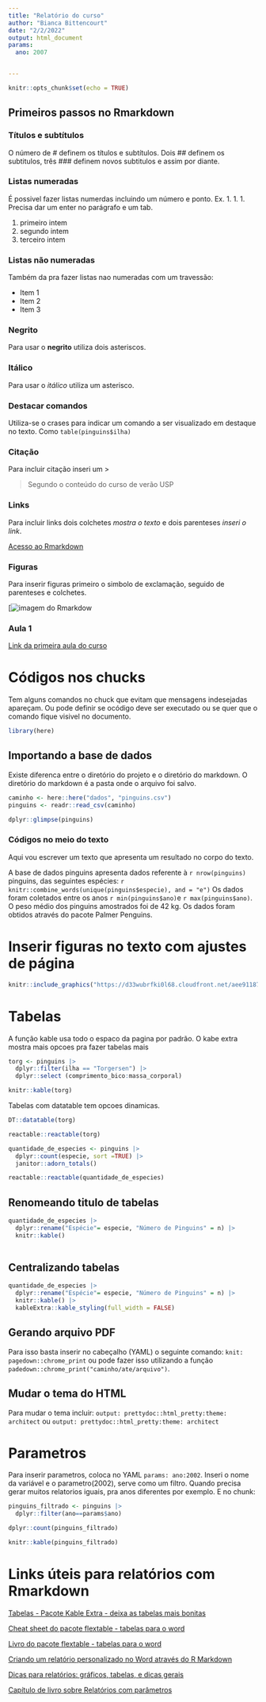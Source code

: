 ```yaml
---
title: "Relatório do curso"
author: "Bianca Bittencourt"
date: "2/2/2022"
output: html_document
params:
  ano: 2007


---
```


```r
knitr::opts_chunk$set(echo = TRUE)
```

## Primeiros passos no Rmarkdown

### Títulos e subtítulos 

O número de # definem os títulos e subtítulos. Dois ## definem os subtitulos, três ### definem novos subtitulos e assim por diante. 

### Listas numeradas

É possivel fazer listas numerdas incluindo um número e ponto. Ex. 1. 1. 1. Precisa dar um enter no parágrafo e um tab. 

  1. primeiro intem
  1. segundo intem
  1. terceiro intem 

### Listas não numeradas

Também da pra fazer listas nao numeradas com um travessão: 

  - Item 1
  - Item 2
  - Item 3

### Negrito

Para usar o **negrito** utiliza dois asteriscos. 

### Itálico

Para usar o *itálico* utiliza um asterisco. 

### Destacar comandos 

Utiliza-se o crases  para indicar um comando a ser visualizado em destaque no texto. Como `table(pinguins$ilha)`

### Citação 

Para incluir citação inseri um > 

> Segundo o conteúdo do curso de verão USP

### Links

Para incluir links dois colchetes *mostra o texto* e dois parenteses *inseri o link*.

[Acesso ao Rmarkdown](https://rmarkdown.rstudio.com/)

### Figuras

Para inserir figuras primeiro o simbolo de exclamação, seguido de parenteses e colchetes.

[![imagem do Rmarkdow](https://camo.githubusercontent.com/de0519dd8e4ebc982eb0ddfaa9c6cd0924149e6c/68747470733a2f2f626f6f6b646f776e2e6f72672f79696875692f726d61726b646f776e2f696d616765732f6865782d726d61726b646f776e2e706e67) 

### Aula 1 

[Link da primeira aula do curso](https://cursosextensao.usp.br/course/view.php?id=2991&section=4)


# Códigos nos chucks 

Tem alguns comandos no chuck que evitam que mensagens indesejadas apareçam. Ou pode definir se ocódigo deve ser executado ou se quer que o comando fique visivel no documento. 

```r
library(here)
```

## Importando a base de dados 

Existe diferenca entre o diretório do projeto e o diretório do markdown. O diretório do markdown é a pasta onde o arquivo foi salvo. 

```r
caminho <- here::here("dados", "pinguins.csv")
pinguins <- readr::read_csv(caminho)

dplyr::glimpse(pinguins)

```



### Códigos no meio do texto 

Aqui vou escrever um texto que apresenta um resultado no corpo do texto. 

A base de dados pinguins apresenta dados referente à `r nrow(pinguins)` pinguins, das seguintes espécies: `r knitr::combine_words(unique(pinguins$especie), and = "e")`
Os dados foram coletados entre os anos `r min(pinguins$ano)`e `r max(pinguins$ano)`. O peso médio dos pinguins amostrados foi de 42 kg. 
Os dados foram obtidos através do pacote Palmer Penguins.

# Inserir figuras no texto com ajustes de página

```r
knitr::include_graphics("https://d33wubrfki0l68.cloudfront.net/aee91187a9c6811a802ddc524c3271302893a149/a7003/images/bandthree2.png")
```


# Tabelas

A função kable usa todo o espaco da pagina por padrão. O kabe extra mostra mais opcoes pra fazer tabelas mais

```r
torg <- pinguins |>
  dplyr::filter(ilha == "Torgersen") |>
  dplyr::select (comprimento_bico:massa_corporal)

knitr::kable(torg)


```

Tabelas com datatable tem opcoes dinamicas.

```r

DT::datatable(torg)
```

```r
reactable::reactable(torg)
```


```r
quantidade_de_especies <- pinguins |> 
  dplyr::count(especie, sort =TRUE) |> 
  janitor::adorn_totals()

reactable::reactable(quantidade_de_especies)
```

## Renomeando titulo de tabelas 

```r
quantidade_de_especies |> 
  dplyr::rename("Espécie"= especie, "Número de Pinguins" = n) |> 
  knitr::kable()
  
```

## Centralizando tabelas 
```r
quantidade_de_especies |> 
  dplyr::rename("Espécie"= especie, "Número de Pinguins" = n) |> 
  knitr::kable() |> 
  kableExtra::kable_styling(full_width = FALSE)
```

## Gerando arquivo PDF

Para isso basta inserir no cabeçalho (YAML)  o seguinte comando: `knit: pagedown::chrome_print`
ou pode fazer isso utilizando a função `padedown::chrome_print("caminho/ate/arquivo")`. 


## Mudar o tema do HTML

Para mudar o tema incluir: `output: prettydoc::html_pretty:theme: architect` ou `output: prettydoc::html_pretty:theme: architect`

# Parametros

Para inserir parametros, coloca no YAML `params: ano:2002`. 
Inseri o nome da variável e o parametro(2002), serve como um filtro. Quando precisa gerar
muitos relatorios iguais, pra anos diferentes por exemplo. 
E no chunk:

```r
pinguins_filtrado <- pinguins |> 
  dplyr::filter(ano==params$ano)

dplyr::count(pinguins_filtrado)

knitr::kable(pinguins_filtrado)
```


# Links úteis para relatórios com Rmarkdown


[Tabelas - Pacote Kable Extra - deixa as tabelas mais bonitas](https://haozhu233.github.io/kableExtra/awesome_table_in_html.html)

[Cheat sheet do pacote flextable - tabelas para o word](https://ardata-fr.github.io/flextable-book/static/assets/pdf/cheat_sheet_flextable.pdf)

[Livro do pacote flextable - tabelas para o word](https://ardata-fr.github.io/flextable-book/)

[Criando um relatório personalizado no Word através do R Markdown](https://blog.curso-r.com/posts/2021-12-23-word-rmarkdown/)

[	Dicas para relatórios: gráficos, tabelas, e dicas gerais](https://beatrizmilz.com/blog/2020-12-03-dicas-serie/03-relatorio/)

[	Capítulo de livro sobre Relatórios com parâmetros](https://bookdown.org/yihui/rmarkdown/parameterized-reports.html)



